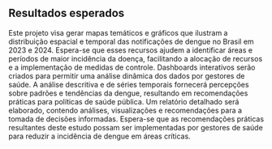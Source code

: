 ## Resultados esperados

Este projeto visa gerar mapas temáticos e gráficos que ilustram a distribuição espacial e temporal das notificações de dengue no Brasil em 2023 e 2024. Espera-se que esses recursos ajudem a identificar áreas e períodos de maior incidência da doença, facilitando a alocação de recursos e a implementação de medidas de controle. Dashboards interativos serão criados para permitir uma análise dinâmica dos dados por gestores de saúde. A análise descritiva e de séries temporais fornecerá percepções sobre padrões e tendências da dengue, resultando em recomendações práticas para políticas de saúde pública. Um relatório detalhado será elaborado, contendo análises, visualizações e recomendações para a tomada de decisões informadas. Espera-se que as recomendações práticas resultantes deste estudo possam ser implementadas por gestores de saúde para reduzir a incidência de dengue em áreas críticas.
